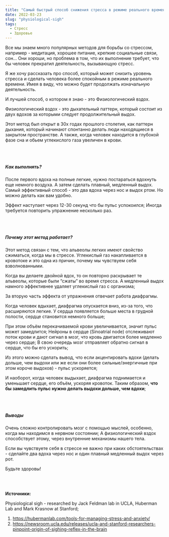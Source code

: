 ```yaml
---
title: "Самый быстрый способ снижения стресса в режиме реального времени"
date: 2022-03-23
slug: "physiological-sigh"
tags:
  - Стресс
  - Здоровье 
---
```

Все мы знаем много популярных методов для борьбы со стрессом, например - медитация, хорошее питание, крепкие социальные связи, сон…
Они хороши, но проблема в том, что их выполнение требует, что бы человек прекратил деятельность, вызывающую стресс. 

Я же хочу рассказать про способ, который может снизить уровень стресса и сделать человека более спокойным в режиме реального времени. Имея в виду, что можно будет продолжать изначальную деятельность.

И лучшей способ, о котором я знаю - это Физиологический вздох.

Физиологический вздох - это дыхательный паттерн, который состоит из двух вдохов за которыми следует продолжительный выдох.  

Этот метод был открыт в 30х годах прошлого столетия, как паттерн дыхания, который начинают спонтанно делать люди находящиеся в закрытом пространстве. А также, когда человек находится в глубокой фазе сна и обьем углекислого газа увеличен в крови.

<br></br>

##### Как выполнять? 

После первого вдоха на полные легкие, нужно постараться вдохнуть еще немного воздуха. А затем сделать плавный, медленный выдох. 
Самый эффективный способ - это два вдоха через нос и выдох ртом. Но можно делать как вам удобно.  

Эффект наступает через 12-30 секунд что бы пульс успокоился; Иногда требуется повторить упражнение несколько раз.

<br></br>

##### Почему этот метод работает? 

Этот метод связан с тем, что альвеолы легких имеют свойство сжиматься, когда мы в стрессе. 
Углекислый газ накапливается в кровотоке и это одна из причин, почему мы чувствуем себя взволнованными. 

Когда вы делаете двойной вдох, то он повторно раскрывает те альвеолы, которые были “сжаты” во время стресса. 
А медленный выдох намного эффективнее удаляет углекислый газ с организма; 

За вторую часть эффекта от упражнения отвечает работа диафрагмы.

Когда человек вдыхает, диафрагма опускается вниз, из-за того, что расширяются легкие. У сердца появляется больше места в грудной полости, сердце становится немного больше; 

При этом объём перекачиваемой крови увеличивается, значит пульс может замедлится; 
Нейроны в сердце (Sinoatrial node) отслеживают поток крови и дают сигнал в мозг, что кровь двигается более медленно через сердце; В свою очередь мозг отправляет обратно сигнал в сердце, что бы его ускорить;

Из этого можно сделать вывод, что если акцентировать вдохи (делать дольше, чем выдохи или же если они более сильные/энергичные при этом короче выдохов) - пульс ускоряется;

И наоборот, когда человек выдыхает, диафрагма поднимается и уменьшает сердце, его объём, ускоряя кровоток. Таким образом, **что бы замедлить пульс нужно делать выдохи дольше, чем вдохи**;

<br></br>

##### Выводы

Очень сложно контролировать мозг с помощью мыслей, особенно, когда мы находимся в нервном состоянии; А физиологический вздох способствует этому, через внутренние механизмы нашего тела. 

Если вы чувствуете себя в стрессе не важно при каких обстоятельствах - сделайте два вдоха через нос и один плавный медленный выдох через рот.

Будьте здоровы! 

<br></br>

**Источники:**

Physiological sigh - researched by Jack Feldman lab in UCLA, Huberman Lab and Mark Krasnow at Stanford; 

1. https://hubermanlab.com/tools-for-managing-stress-and-anxiety/
2. https://newsroom.ucla.edu/releases/ucla-and-stanford-researchers-pinpoint-origin-of-sighing-reflex-in-the-brain 
